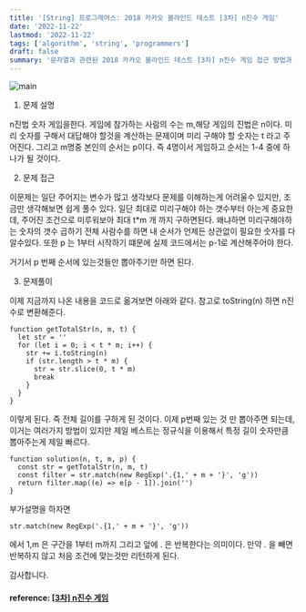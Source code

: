 ```yaml
---
title: '[String] 프로그래머스: 2018 카카오 블라인드 테스트 [3차] n진수 게임'
date: '2022-11-22'
lastmod: '2022-11-22'
tags: ['algorithm', 'string', 'programmers']
draft: false
summary: '문자열과 관련된 2018 카카오 블라인드 테스트 [3차] n진수 게임 접근 방법과 풀이입니다.'
---
```


![main](/static/programmers/cover.jpg)

1. 문제 설명

n진법 숫자 게임을한다. 게임에 참가하는 사람의 수는 m,해당 게임의 진법은 n이다. 미리 숫자를 구해서 대답해야 할것을 계산하는 문제이며 미리 구해야 할 숫자는 t 라고 주어진다. 그리고 m명중 본인의 순서는 p이다. 즉 4명이서 게임하고 순서는 1-4 중에 하나가 될 것이다.

2. 문제 접근

이문제는 일단 주어지는 변수가 많고 생각보다 문제를 이해하는게 어려울수 있지만, 조금만 생각해보면 쉽게 풀수 있다. 일단 최대로 미리구해야 하는 갯수부터 아는게 중요한데, 주어진 조건으로 미루워보아 최대 t\*m 개 까지 구하면된다. 왜냐하면 미리구해야하는 숫자의 갯수 곱하기 전체 사람수를 하면 내 순서가 언제든 상관없이 필요한 숫자를 다 알수있다. 또한 p 는 1부터 시작하기 떄문에 실제 코드에서는 p-1로 계산해주어야 한다.

거기서 p 번째 순서에 있는것들만 뽑아주기만 하면 된다.

3. 문제풀이

이제 지금까지 나온 내용을 코드로 옮겨보면 아래와 같다. 참고로 toString(n) 하면 n진수로 변환해준다.

```tsx
function getTotalStr(n, m, t) {
  let str = ''
  for (let i = 0; i < t * m; i++) {
    str += i.toString(n)
    if (str.length > t * m) {
      str = str.slice(0, t * m)
      break
    }
  }
}
```

이렇게 된다. 즉 전체 길이를 구하게 된 것이다. 이제 p번째 있는 것 만 뽑아주면 되는데, 이거는 여러가지 방법이 있지만 제일 베스트는 정규식을 이용해서 특정 길이 숫자만큼 뽑아주는게 제일 빠르다.

```tsx
function solution(n, t, m, p) {
  const str = getTotalStr(n, m, t)
  const filter = str.match(new RegExp('.{1,' + m + '}', 'g'))
  return filter.map((e) => e[p - 1]).join('')
}
```

부가설명을 하자면

```tsx
str.match(new RegExp('.{1,' + m + '}', 'g'))
```

에서 1,m 은 구간을 1부터 m까지 그리고 앞에 . 은 반복한다는 의미이다. 만약 . 을 빼면 반복하지 않고 처음 조건에 맞는것만 리턴하게 된다.

감사합니다.

#### reference: [[3차] n진수 게임](https://school.programmers.co.kr/learn/courses/30/lessons/17687)
